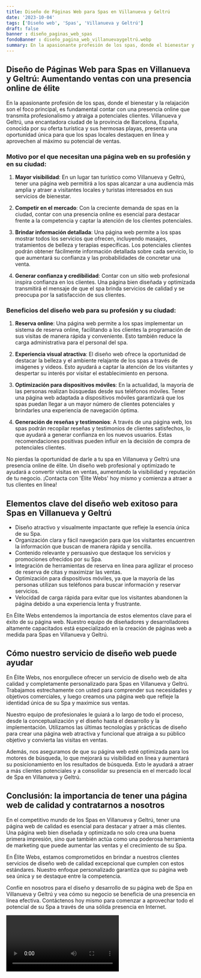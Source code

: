 ```yaml
---
title: Diseño de Páginas Web para Spas en Villanueva y Geltrú
date: '2023-10-04'
tags: ['Diseño web', 'Spas', 'Villanueva y Geltrú']
draft: false
banner : diseño_paginas_web_spas
fondoBanner : diseño_pagina_web_villanuevaygeltrú.webp
summary: En la apasionante profesión de los spas, donde el bienestar y la relajación son el foco principal, es fundamental contar con una presencia online que transmita profesionalismo y atraiga a potenciales clientes. Villanueva y Geltrú, una encantadora ciudad de la provincia de Barcelona, España, conocida por su oferta turística y sus hermosas playas, presenta una oportunidad única para que los spas locales destaquen en línea y aprovechen al máximo su potencial de ventas.
---
```


## Diseño de Páginas Web para Spas en Villanueva y Geltrú: Aumentando ventas con una presencia online de élite

En la apasionante profesión de los spas, donde el bienestar y la relajación son el foco principal, es fundamental contar con una presencia online que transmita profesionalismo y atraiga a potenciales clientes. Villanueva y Geltrú, una encantadora ciudad de la provincia de Barcelona, España, conocida por su oferta turística y sus hermosas playas, presenta una oportunidad única para que los spas locales destaquen en línea y aprovechen al máximo su potencial de ventas.

### Motivo por el que necesitan una página web en su profesión y en su ciudad:

1. **Mayor visibilidad**: En un lugar tan turístico como Villanueva y Geltrú, tener una página web permitirá a los spas alcanzar a una audiencia más amplia y atraer a visitantes locales y turistas interesados en sus servicios de bienestar.

2. **Competir en el mercado**: Con la creciente demanda de spas en la ciudad, contar con una presencia online es esencial para destacar frente a la competencia y captar la atención de los clientes potenciales.

3. **Brindar información detallada**: Una página web permite a los spas mostrar todos los servicios que ofrecen, incluyendo masajes, tratamientos de belleza y terapias específicas. Los potenciales clientes podrán obtener fácilmente información detallada sobre cada servicio, lo que aumentará su confianza y las probabilidades de concretar una venta.

4. **Generar confianza y credibilidad**: Contar con un sitio web profesional inspira confianza en los clientes. Una página bien diseñada y optimizada transmitirá el mensaje de que el spa brinda servicios de calidad y se preocupa por la satisfacción de sus clientes.

### Beneficios del diseño web para su profesión y su ciudad:

1. **Reserva online**: Una página web permite a los spas implementar un sistema de reserva online, facilitando a los clientes la programación de sus visitas de manera rápida y conveniente. Esto también reduce la carga administrativa para el personal del spa.

2. **Experiencia visual atractiva**: El diseño web ofrece la oportunidad de destacar la belleza y el ambiente relajante de los spas a través de imágenes y videos. Esto ayudará a captar la atención de los visitantes y despertar su interés por visitar el establecimiento en persona.

3. **Optimización para dispositivos móviles**: En la actualidad, la mayoría de las personas realizan búsquedas desde sus teléfonos móviles. Tener una página web adaptada a dispositivos móviles garantizará que los spas puedan llegar a un mayor número de clientes potenciales y brindarles una experiencia de navegación óptima.

4. **Generación de reseñas y testimonios**: A través de una página web, los spas podrán recopilar reseñas y testimonios de clientes satisfechos, lo que ayudará a generar confianza en los nuevos usuarios. Estas recomendaciones positivas pueden influir en la decisión de compra de potenciales clientes.

No pierdas la oportunidad de darle a tu spa en Villanueva y Geltrú una presencia online de élite. Un diseño web profesional y optimizado te ayudará a convertir visitas en ventas, aumentando la visibilidad y reputación de tu negocio. ¡Contacta con 'Élite Webs' hoy mismo y comienza a atraer a tus clientes en línea!

<GifSeo />

<Cta />

## Elementos clave del diseño web exitoso para Spas en Villanueva y Geltrú

- Diseño atractivo y visualmente impactante que refleje la esencia única de su Spa.
- Organización clara y fácil navegación para que los visitantes encuentren la información que buscan de manera rápida y sencilla.
- Contenido relevante y persuasivo que destaque los servicios y promociones ofrecidos por su Spa.
- Integración de herramientas de reserva en línea para agilizar el proceso de reserva de citas y maximizar las ventas.
- Optimización para dispositivos móviles, ya que la mayoría de las personas utilizan sus teléfonos para buscar información y reservar servicios.
- Velocidad de carga rápida para evitar que los visitantes abandonen la página debido a una experiencia lenta y frustrante.

En Élite Webs entendemos la importancia de estos elementos clave para el éxito de su página web. Nuestro equipo de diseñadores y desarrolladores altamente capacitados está especializado en la creación de páginas web a medida para Spas en Villanueva y Geltrú.

## Cómo nuestro servicio de diseño web puede ayudar

En Élite Webs, nos enorgullece ofrecer un servicio de diseño web de alta calidad y completamente personalizado para Spas en Villanueva y Geltrú. Trabajamos estrechamente con usted para comprender sus necesidades y objetivos comerciales, y luego creamos una página web que refleje la identidad única de su Spa y maximice sus ventas.

Nuestro equipo de profesionales le guiará a lo largo de todo el proceso, desde la conceptualización y el diseño hasta el desarrollo y la implementación. Utilizamos las últimas tecnologías y prácticas de diseño para crear una página web atractiva y funcional que atraiga a su público objetivo y convierta las visitas en ventas.

Además, nos aseguramos de que su página web esté optimizada para los motores de búsqueda, lo que mejorará su visibilidad en línea y aumentará su posicionamiento en los resultados de búsqueda. Esto le ayudará a atraer a más clientes potenciales y a consolidar su presencia en el mercado local de Spa en Villanueva y Geltrú.

## Conclusión: la importancia de tener una página web de calidad y contratarnos a nosotros

En el competitivo mundo de los Spas en Villanueva y Geltrú, tener una página web de calidad es esencial para destacar y atraer a más clientes. Una página web bien diseñada y optimizada no solo crea una buena primera impresión, sino que también actúa como una poderosa herramienta de marketing que puede aumentar las ventas y el crecimiento de su Spa.

En Élite Webs, estamos comprometidos en brindar a nuestros clientes servicios de diseño web de calidad excepcional que cumplen con estos estándares. Nuestro enfoque personalizado garantiza que su página web sea única y se destaque entre la competencia.

Confíe en nosotros para el diseño y desarrollo de su página web de Spa en Villanueva y Geltrú y vea cómo su negocio se beneficia de una presencia en línea efectiva. Contáctenos hoy mismo para comenzar a aprovechar todo el potencial de su Spa a través de una sólida presencia en Internet.

<Video />

<CtaBot job='Spas' city='Villanueva y Geltrú'/>

<Gmaps query='Villanueva y Geltrú+españa+maps' />
